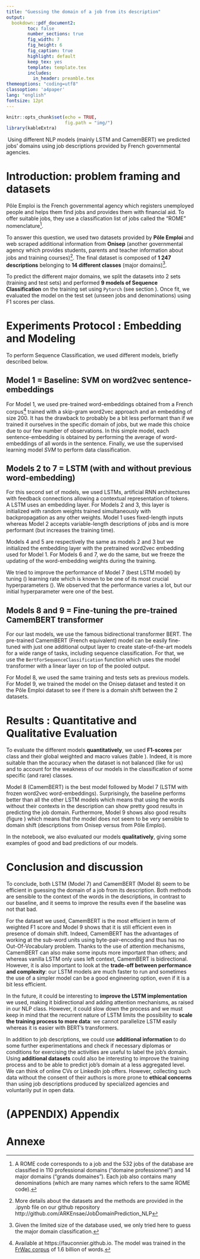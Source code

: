```yaml
---
title: "Guessing the domain of a job from its description"
output:
  bookdown::pdf_document2:
        toc: false
        number_sections: true
        fig_width: 7
        fig_height: 6
        fig_caption: true
        highlight: default
        keep_tex: yes
        template: template.tex
        includes:
          in_header: preamble.tex
themeoptions: "coding=utf8"
classoption: 'a4paper'
lang: "english"
fontsize: 12pt
---
```


<!-- output: -->
<!--   bookdown::word_document2: -->
<!--     toc: true -->
<!-- always_allow_html: true -->

```r
knitr::opts_chunk$set(echo = TRUE,
                      fig.path = "img/")
library(kableExtra)
```

<!-- \textit{Instructions (to remove):} -->
<!-- \begin{enumerate} -->
<!--     \item write and present clearly and synthetically your project  -->
<!--     \item Add all the references in Appendix (use .bib \cite{10test}) -->
<!--     \item 1 page maximum  -->
<!--     \item  You can add any non-textual content (plots, table, images, schemes...)  -->
<!--     \item Should point to your notebook (colab or github/gitlab (e.g. with footnote \footnote{https://nlp-ensae.github.io/})) -->
<!-- \end{enumerate} -->

:::: {.abstract data-latex=""}
\ Using different NLP models (mainly LSTM and CamemBERT) we predicted jobs' domains using job descriptions provided by French governmental agencies.
::::

#	Introduction: problem framing and datasets {#sec:intro}

Pôle Emploi is the French governmental agency which registers unemployed people and helps them find jobs and provides them with financial aid.
To offer suitable jobs, they use a classification list of jobs called the “ROME” nomenclature^[A ROME code corresponds to a job and the 532 jobs of the database are classified in 110 professional domains (“domaine professionnel”) and 14 major domains (“grands domaines”).
Each job also contains many denominations (which are many names which refers to the same ROME code).].

\begin{tcolorbox}
For this project, we tried to answer to the following research question: Using Natural Language Processing modeling, is it possible to properly guess the domain of a job simply by reading its description?
\end{tcolorbox}

To answer this question, we used two datasets provided by **Pôle Emploi** and web scraped additional information from **Onisep** (another governmental agency which provides students, parents and teacher information about jobs and training courses)^[More details about the datasets and the methods are provided in the .ipynb file on our github repository http://github.com/ARKEnsae/JobDomainPrediction_NLP].
The final dataset is composed of **1 247 descriptions** belonging to **14 different classes** (major domains)^[Given the limited size of the database used, we only tried here to guess the major domain classification.]. 

To predict the different major domains, we split the datasets into 2 sets (training and test sets) and performed **9 models of Sequence Classification** on the training set using `Pytorch` (see section \ref{sec:exp}).
Once fit, we evaluated the model on the test set (unseen jobs and denominations) using F1 scores per class. 

#	Experiments Protocol : Embedding and Modeling  {#sec:exp}

To perform Sequence Classification, we used different models, briefly described below. 
 
##	Model 1 = Baseline: SVM on word2vec sentence-embeddings 

For Model 1, we used pre-trained word-embeddings obtained from a French corpus^[Available at https://fauconnier.github.io. The model was trained in the [FrWac corpus](https://wacky.sslmit.unibo.it/doku.php?id=corpora) of  1.6 billion of words.] trained with a skip-gram word2vec approach and an embedding of size 200.
It has the drawback to probably be a bit less performant than if we trained it ourselves in the specific domain of jobs, but we made this choice due to our few number of observations.
In this simple model, each sentence-embedding is obtained by performing the average of word-embeddings of all words in the sentence.
Finally, we use the supervised learning model *SVM* to perform data classification. 

##	Models 2 to 7 = LSTM (with and without previous word-embedding)

For this second set of models, we used LSTMs, artificial RNN architectures with feedback connections allowing a contextual representation of tokens.
A LSTM uses an embedding layer.
For Models 2 and 3, this layer is initialized with random weights trained simultaneously with backpropagation as any other weights.
Model 1 uses fixed-length inputs whereas Model 2 accepts variable-length descriptions of jobs and is more performant (but increases the training time).

Models 4 and 5 are respectively the same as models 2 and 3 but we initialized the embedding layer with the pretrained word2vec embedding used for Model 1.
For Models 6 and 7, we do the same, but we freeze the updating of the word-embedding weights during the training. 

We tried to improve the performance of Model 7 (best LSTM model) by tuning (\citet{probst}) learning rate which is known to be one of its most crucial hyperparameters (\citet{greff}).
We observed that the performance varies a lot, but our initial hyperparameter were one of the best. 

##	Models 8 and 9 = Fine-tuning the pre-trained CamemBERT transformer 

For our last models, we use the famous bidirectional transformer BERT. The pre-trained CamemBERT (French equivalent) model can be easily fine-tuned with just one additional output layer to create state-of-the-art models for a wide range of tasks, including sequence classification.
For that, we use the `BertForSequenceClassification` function which uses the model transformer with a linear layer on top of the pooled output.

For Model 8, we used the same training and tests sets as previous models.
For Model 9, we trained the model on the Onisep dataset and tested it on the Pôle Emploi dataset to see if there is a domain shift between the 2 datasets. 

#	Results : Quantitative and Qualitative Evaluation {#sec:results}

To evaluate the different models **quantitatively**, we used **F1-scores** per class and their global weighted and macro values (table \ref{tableau}).
Indeed, it is more suitable than the accuracy when the dataset is not balanced (like for us) and to account for the weakness of our models in the classification of some specific (and rare) classes. 

Model 8 (CamemBERT) is the best model followed by Model 7 (LSTM with frozen word2vec word-embeddings).
Surprisingly, the baseline performs better than all the other LSTM models which means that using the words without their contexts in the description can show pretty good results in predicting the job domain.
Furthermore, Model 9 shows also good results (figure \ref{fig:fig1}) which means that the model does not seem to be very sensible to domain shift (descriptions from Onisep versus from Pôle Emploi). 

In the notebook, we also evaluated our models **qualitatively**, giving some examples of good and bad predictions of our models. 

# Conclusion and discussion {#sec:ccl}

To conclude, both LSTM (Model 7) and CamemBERT (Model 8) seem to be efficient in guessing the domain of a job from its description.
Both methods are sensible to the context of the words in the descriptions, in contrast to our baseline, and it seems to improve the results even if the baseline was not that bad.

For the dataset we used, CamemBERT is the most efficient in term of weighted F1 score and Model 9 shows that it is still efficient even in presence of domain shift.
Indeed, CamemBERT has the advantages of working at the sub-word units using byte-pair-encoding and thus has no Out-Of-Vocabulary problem. Thanks to the use of attention mechanisms, CamemBERT can also make some inputs more important than others; and whereas vanilla LSTM only uses left context, CamemBERT is bidirectional.
However, it is also important to look at the **trade-off between performance and complexity**: our LSTM models are much faster to run and sometimes the use of a simpler model can be a good engineering option, even if it is a bit less efficient. 

In the future, it could be interesting to **improve the LSTM implementation** we used, making it bidirectional and adding attention mechanisms, as raised in our NLP class.
However, it could slow down the process and we must keep in mind that the recurrent nature of LSTM limits the possibility to **scale the training process to more data**: we cannot parallelize LSTM easily whereas it is easier with BERT’s transformers. 

In addition to job descriptions, we could use **additional information** to do some further experimentations and check if necessary diplomas or conditions for exercising the activities are useful to label the job’s domain.
Using **additional datasets** could also be interesting to improve the training process and to be able to predict job’s domain at a less aggregated level.
We can think of online CVs or LinkedIn job offers. However, collecting such data without the consent of their authors is more prone to **ethical concerns** than using job descriptions produced by specialized agencies and voluntarily put in open data. 


\newpage
\clearpage

\onecolumn

# (APPENDIX) Appendix {-}
\addtocontents{toc}{\protect\setcounter{tocdepth}{1}}
\setcounter{page}{0}
\pagenumbering{roman}

# Annexe {.unnumbered}




\begin{table}[h!]
\begin{center}
\begin{tabular}{|l|c|c|}
\hline
                                                & \textbf{Macro avg}           & \textbf{Weighted   avg}      \\ \hline
\textbf{Model 1}:   Baseline                    & \cellcolor[HTML]{C0C0C0}0.50 & \cellcolor[HTML]{C0C0C0}0.55 \\ \hline
\textbf{Model 2}:   LSTM (fixedL+RWE)           & 0.06                         & 0.10                         \\ \hline
\textbf{Model 3}:   LSTM (varL+RWE)             & 0.27                         & 0.33                         \\ \hline
\textbf{Model 4}:   LSTM (fixedL+W2V)           & 0.11                         & 0.17                         \\ \hline
\textbf{Model 5}:   LSTM (varL+ W2V)            & 0.36                         & 0.40                         \\ \hline
\textbf{Model 6}:   LSTM (fixedL+W2V+frozen)    & 0.11                         & 0.14                         \\ \hline
\textbf{Model 7}:   LSTM (varL+ W2V+frozen)     & \cellcolor[HTML]{C0C0C0}0.69 & \cellcolor[HTML]{C0C0C0}0.69 \\ \hline
\textbf{Model 8}:   CamemBERT                   & \cellcolor[HTML]{C0C0C0}0.74 & \cellcolor[HTML]{C0C0C0}0.76 \\ \hline
\textbf{Model 9}:   CamemBERT with domain shift & 0.57                         & 0.62                         \\ \hline
\end{tabular}
\end{center}
\caption{Macro and weighted F1 scores for our 9 models}\label{tableau}
\footnotesize
\emph{Note: The macro and weighted averages respectively correspond to the averages of F1 scores per class without and with considering the proportion for each label in the dataset. 
fixedL = fixed-length inputs / varL = variable-length inputs / RWE = random initialization of word-embeddings / W2V = word2vec word-embeddings / frozen = frozen word-embedding weights.}
\end{table}

\begin{figure}[!ht]
\begin{minipage}{.5\textwidth}
  \centering
  \includegraphics[height=6cm]{img/matrix_model8.png}
\end{minipage}%
\begin{minipage}{.5\textwidth}
\centering
  \includegraphics[height=6cm]{img/matrix_model9.png}
\end{minipage}
  \caption{Confusion matrices for Models 8 (left) and 9 (right)}
  \label{fig:fig1}
%\vspace{0.1cm}
\footnotesize
\end{figure}


\begin{thebibliography}{5}
\expandafter\ifx\csname natexlab\endcsname\relax\def\natexlab#1{#1}\fi

\bibitem[{Greff~Klaus and Jürgen(2016)}]{greff}
Koutnik Jan Steunebrink Bas~R. Greff~Klaus, Srivastava Rupesh~K. and
  Schmidhuber Jürgen. 2016.
\newblock Lstm: A search space odyssey. ieee transactions on neural networks
  and learning systems.
\newblock \emph{IEEE transactions on neural networks and learning systems}.

\bibitem[{Probst~Philipp and Boulesteix(2018)}]{probst}
Bernd~Bischl Probst~Philipp and Anne-Laure Boulesteix. 2018.
\newblock Tunability: Importance of hyperparameters of machine learning
  algorithms.
\newblock \emph{arXiv preprint arXiv:1802.09596}.

\bibitem[{Probst~Philipp and Boulesteix(2018)}]{link1}
\url{https://towardsdatascience.com/multiclass-text-classification-using-lstm-in-pytorch-eac56baed8df}

\bibitem[{Probst~Philipp and Boulesteix(2018)}]{link2}
\url{https://jovian.ai/aakanksha-ns/lstm-multiclass-text-classification}

\bibitem[{Probst~Philipp and Boulesteix(2018)}]{link3}
\url{https://towardsdatascience.com/multi-class-text-classification-with-deep-learning-using-bert-b59ca2f5c613}

\end{thebibliography}

<!-- \bibliography{biblio} -->
<!-- \bibliographystyle{acl_natbib} -->






